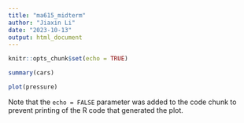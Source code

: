 ```yaml
---
title: "ma615_midterm"
author: "Jiaxin Li"
date: "2023-10-13"
output: html_document
---
```


```r
knitr::opts_chunk$set(echo = TRUE)
```


```r
summary(cars)
```


```r
plot(pressure)
```

Note that the `echo = FALSE` parameter was added to the code chunk to prevent printing of the R code that generated the plot.